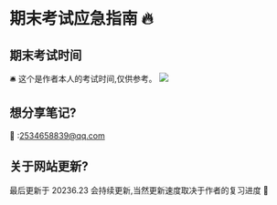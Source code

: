 # 期末考试应急指南 🔥

## 期末考试时间

🛎️ 这个是作者本人的考试时间,仅供参考。
![](https://nunbey-bill.oss-cn-beijing.aliyuncs.com/2020-weekReport/考试时间.jpg)

## 想分享笔记?

📧 :2534658839@qq.com

## 关于网站更新?

最后更新于 20236.23
会持续更新,当然更新速度取决于作者的复习进度 💖



